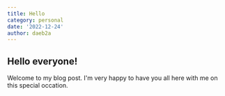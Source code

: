 ```yaml
---
title: Hello
category: personal
date: '2022-12-24'
author: daeb2a
--- 
```


## Hello everyone!

Welcome to my blog post. I'm very happy to have you all here with me on this special occation.